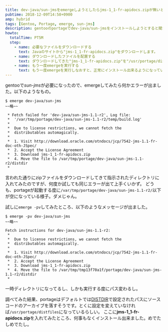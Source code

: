 ```yaml
---
title: dev-java/sun-jmsをemergeしようとしたらjms-1_1-fr-apidocs.zipが無いとか言われる
pubtime: 2018-12-09T14:58+0900
amp: hybrid
tags: [Gentoo, Portage, emerge, sun-jms]
description: gentooのportageでdev-java/sun-jmsをインストールしようとすると聞かれるライセンス問題への対処方法です。
howto:
  totalTime: PT5M
  step:
    - name: 必要なファイルをダウンロードする
      text: Javaのサイトから"jms-1_1-fr-apidocs.zip"をダウンロードします。
    - name: ダウンロードしたファイルを配置する
      text: ダウンロードしてきた"jms-1_1-fr-apidocs.zip"を"/usr/portage/distfiles"以下に保存します。
    - name: もう一度emergeを実行する
      text: もう一度emergeを実行しなおすと、正常にインストール出来るようになっているはずです。
---
```


gentooで*sun-jms*が必要になったので、emergeしてみたら何かエラーが出ました。以下のようなもの。

```
$ emerge dev-java/sun-jms
~~略~~

 * Fetch failed for 'dev-java/sun-jms-1.1-r2', Log file:
 *  '/var/tmp/portage/dev-java/sun-jms-1.1-r2/temp/build.log'
 *
 *  Due to license restrictions, we cannot fetch the
 *  distributables automagically.
 *
 *  1. Visit http://download.oracle.com/otndocs/jcp/7542-jms-1.1-fr-doc-oth-JSpec/
 *  2. Accept the License Agreement
 *  3. Download jms-1_1-fr-apidocs.zip
 *  4. Move the file to /var/tmp/portage/dev-java/sun-jms-1.1-r2/distdir
 *
```

言われた通りにzipファイルをダウンロードしてきて指示されたディレクトリに入れてみたのですが、何度か試しても同じエラーが出て上手くいかず。
どうも、portageが起動する度に`/var/tmp/portage/dev-java/sun-jms-1.1-r2/`以下が空になっている様子。ダメじゃん。

試しに`emerge -pv`してみたところ、以下のようなメッセージが出ました。

```
$ emerge -pv dev-java/sun-jms
~~略~~

Fetch instructions for dev-java/sun-jms-1.1-r2:
 * 
 *  Due to license restrictions, we cannot fetch the
 *  distributables automagically.
 * 
 *  1. Visit http://download.oracle.com/otndocs/jcp/7542-jms-1.1-fr-doc-oth-JSpec/
 *  2. Accept the License Agreement
 *  3. Download jms-1_1-fr-apidocs.zip
 *  4. Move the file to /var/tmp/tmp13f70a1f/portage/dev-java/sun-jms-1.1-r2/distdir
 *
```

一時ディレクトリになってるし、しかも実行する度にパス変わるし。

調べてみた結果、portageはデフォルトでは[DISTDIR](https://wiki.gentoo.org/wiki/DISTDIR/ja)で設定されたパスにソースコードのアーカイブを落すそうです。とくに設定を変えていなければ`/usr/portage/distfiles`になっているらしい。
ここに**jms-1_1-fr-apidocs.zip**を入れてみたところ、何事もなくインストール出来ました。めでたしめでたし。
